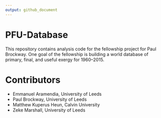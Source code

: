 ```yaml
---
output: github_document
---
```


<!-- *********** -->
<!-- Note: README.md is generated from README.Rmd.   -->
<!-- Be sure to edit README.Rmd and generate the README.md file by Cmd/Ctl-shift-K -->
<!-- *********** -->


# PFU-Database

This repository contains analysis code for the fellowship project for Paul Brockway.
One goal of the fellowship is building a world database of primary, final, and useful exergy 
for 1960--2015.

# Contributors

  * Emmanuel Aramendia, University of Leeds
  * Paul Brockway, University of Leeds
  * Matthew Kuperus Heun, Calvin University
  * Zeke Marshall, University of Leeds
